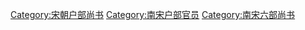 [[Category:宋朝户部尚书|Category:宋朝户部尚书]]
[[Category:南宋户部官员|Category:南宋户部官员]]
[[Category:南宋六部尚书|Category:南宋六部尚书]]